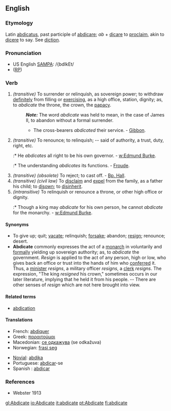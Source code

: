 ==English==

===Etymology===
Latin [[abdicatus]], past participle of [[abdicare]]; ''ab'' + [[dicare]] to [[proclaim]], akin to [[dicere]] to say. See [[diction]].

===Pronunciation===
* US English [[SAMPA]]: /{bdIkEt/
* ([[RP]]) {{IPA|/ˈæbdɪkeɪt/}}

===Verb===
{{en-infl-reg-other-e|abdicat|e}}

# ''(transitive)'' To surrender or relinquish, as sovereign power; to withdraw [[definitely]] from filling or [[exercising]], as a high office, station, dignity; as, to ''abdicate'' the throne, the crown, the [[papacy]].
#: '''''Note:''''' The word ''abdicate'' was held to mean, in the case of James II, to abandon without a formal surrender.
#:* The cross-bearers ''abdicated'' their service. - [[Gibbon]].
# ''(transitive)'' To renounce; to relinquish; -- said of authority, a trust, duty, right, etc.
#:* He ''abdicates'' all right to be his own governor. - [[w:Edmund Burke]].
#:* The understanding ''abdicates'' its functions. - [[Froude]].
# ''(transitive) (obsolete)'' To reject; to cast off. - [[Bp. Hall]].
# ''(transitive) (civil law)'' To [[disclaim]] and [[expel]] from the family, as a father his child; to [[disown]]; to [[disinherit]].
# ''(intransitive)'' To relinquish or renounce a throne, or other high office or dignity.
#:* Though a king may ''abdicate'' for his own person, he cannot ''abdicate'' for the monarchy. - [[w:Edmund Burke]].

====Synonyms====
* To give up; quit; [[vacate]]; relinquish; [[forsake]]; abandon; [[resign]]; renounce; desert.
* '''Abdicate''' commonly expresses the act of a [[monarch]] in voluntarily and [[formally]] yielding up sovereign authority; as, to ''abdicate'' the government. ''Resign'' is applied to the act of any person, high or low, who gives back an office or trust into the hands of him who [[conferred]] it. Thus, a [[minister]] ''resigns'', a military officer ''resigns'', a [[clerk]] ''resigns''. The expression, "The king ''resigned'' his crown," sometimes occurs in our later literature, implying that he held it from his people. -- There are other senses of ''resign'' which are not here brought into view.

====Related terms====
* [[abdication]]

====Translations====
{{top}}
* French: [[abdiquer]]
* Greek: [[παραιτούμαι]]
* Macedonian: [[се одкажува]] (se odkažuva)
* Norwegian: [[frasi seg]]
{{mid}}
* [[Novial]]: [[abdika]]
* Portuguese: [[abdicar]]-se
* Spanish : [[abdicar]]
{{bottom}}

===References===
*Webster 1913

[[gl:Abdicate]]
[[io:Abdicate]]
[[it:abdicate]]
[[pt:Abdicate]]
[[fi:abdicate]]